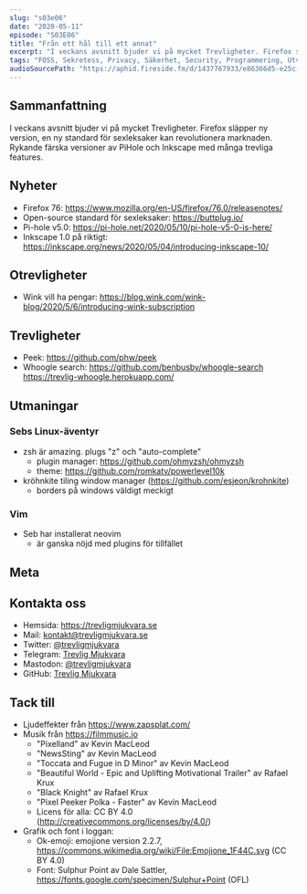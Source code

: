 ```yaml
---
slug: "s03e06"
date: "2020-05-11"
episode: "S03E06"
title: "Från ett hål till ett annat"
excerpt: "I veckans avsnitt bjuder vi på mycket Trevligheter. Firefox släpper ny version, en ny standard för sexleksaker kan revolutionera marknaden. Rykande färska versioner av PiHole och Inkscape med många trevliga features."
tags: "FOSS, Sekretess, Privacy, Säkerhet, Security, Programmering, Utveckling, RaspberryPi, PinePhone, Technology, Linux, Open Source, git, vim, buttplug, firefox, PiHole, InkScape, neovim, buttplug.io, wink, peek, whoogle, zsh, ohmyzsh, kröhnkite, powerlevel10k"
audioSourcePath: "https://aphid.fireside.fm/d/1437767933/e86366d5-e25c-4aab-9a13-33b7144ac160/3bcac9b3-2e7f-44d7-8f4a-d612bfadbc44.mp3"
---
```


## Sammanfattning
I veckans avsnitt bjuder vi på mycket Trevligheter. Firefox släpper ny version, en ny standard för sexleksaker kan revolutionera marknaden. Rykande färska versioner av PiHole och Inkscape med många trevliga features.

## Nyheter

- Firefox 76: https://www.mozilla.org/en-US/firefox/76.0/releasenotes/
- Open-source standard för sexleksaker: https://buttplug.io/
- Pi-hole v5.0: https://pi-hole.net/2020/05/10/pi-hole-v5-0-is-here/
- Inkscape 1.0 på riktigt: https://inkscape.org/news/2020/05/04/introducing-inkscape-10/

## Otrevligheter

- Wink vill ha pengar: https://blog.wink.com/wink-blog/2020/5/6/introducing-wink-subscription

## Trevligheter
- Peek: https://github.com/phw/peek
- Whoogle search: https://github.com/benbusby/whoogle-search https://trevlig-whoogle.herokuapp.com/ 

## Utmaningar

### Sebs Linux-äventyr

- zsh är amazing. plugs "z" och "auto-complete"
  - plugin manager: https://github.com/ohmyzsh/ohmyzsh
  - theme: https://github.com/romkatv/powerlevel10k
- kröhnkite tiling window manager (https://github.com/esjeon/krohnkite)
  - borders på windows väldigt meckigt

### Vim

- Seb har installerat neovim
  - är ganska nöjd med plugins för tillfället

## Meta

## Kontakta oss

- Hemsida: https://trevligmjukvara.se
- Mail: kontakt@trevligmjukvara.se
- Twitter: [@trevligmjukvara](https://twitter.com/trevligmjukvara)
- Telegram: [Trevlig Mjukvara](https://t.me/trevligmjukvara)
- Mastodon: [@trevligmjukvara](https://mastodon.linuxkompis.se/@trevligmjukvara)
- GitHub: [Trevlig Mjukvara](https://github.com/trevligmjukvara)

## Tack till

- Ljudeffekter från https://www.zapsplat.com/
- Musik från https://filmmusic.io
  - "Pixelland" av Kevin MacLeod
  - "NewsSting" av Kevin MacLeod
  - "Toccata and Fugue in D Minor" av Kevin MacLeod
  - "Beautiful World - Epic and Uplifting Motivational Trailer" av Rafael Krux
  - "Black Knight" av Rafael Krux
  - "Pixel Peeker Polka - Faster" av Kevin MacLeod
  - Licens för alla: CC BY 4.0 (http://creativecommons.org/licenses/by/4.0/)
- Grafik och font i loggan:
  - Ok-emoji: emojione version 2.2.7, https://commons.wikimedia.org/wiki/File:Emojione_1F44C.svg (CC BY 4.0)
  - Font: Sulphur Point av Dale Sattler, https://fonts.google.com/specimen/Sulphur+Point (OFL)

